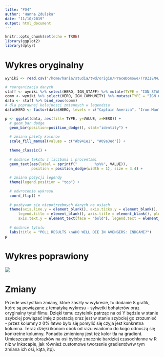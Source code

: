 ```yaml
---
title: "PD4"
author: "Hanna Zdulska"
date: "11/10/2019"
output: html_document
---
```


```r
knitr::opts_chunk$set(echo = TRUE)
library(ggplot2)
library(dplyr)
```

# Wykres oryginalny

```r
wyniki <- read.csv('/home/hania/studia/twd/origin/PraceDomowe/TYDZIEN4/PodsiadAleksander/IGN_wyniki.csv')

# reorganizacja danych
staff <- wyniki %>% select(HERO, IGN_STAFF) %>% mutate(TYPE = "IGN STAFF") %>% rename(VALUE = IGN_STAFF)
comm <- wyniki %>% select(HERO, IGN_COMMUNITY) %>% mutate(TYPE = "IGN COMMUNITY") %>% rename(VALUE = IGN_COMMUNITY)
data <- staff %>% bind_rows(comm)
# dla poprawnej kolejnosci zmiennych w legendzie
data$HERO <- factor(data$HERO, levels = c("Captain America", "Iron Man", "Nebula", "Hulk", "Hawkeye", "Happy Hogan"))

p <- ggplot(data, aes(fill= TYPE, y=VALUE, x=HERO)) + 
  # geom_bar dodge
  geom_bar(position=position_dodge(), stat="identity") +
  
  # zmiana palety kolorow
  scale_fill_manual(values = c("#b941e1", "#09a3ed")) +
  
  theme_classic() +
  
  # dodanie tekstu z liczbami i procentami
  geom_text(aes(label = sprintf("        %s%%", VALUE)), 
            position = position_dodge(width = 1), size = 3.4) +
  
  # zmiana pozycji legendy
  theme(legend.position = "top") +
  
  # odwrocenie wykresu
  coord_flip() +
  
  # pozbywam sie niepotrzebnych danych na osiach
  theme(axis.line.y = element_blank(), axis.ticks.y = element_blank(), 
      legend.title = element_blank(), axis.title = element_blank(), plot.title = element_text(face = "bold"),
      axis.text.y = element_text(face = "bold"), legend.text = element_text(face = "bold")) +
  
  # dodanie tytulu
  labs(title = "POLL RESULTS \nWHO WILL DIE IN AVENGERS: ENDGAME?")
p
```
# Wykres poprawiony

![](./poll_result.svg)

# Zmiany

Przede wszystkim zmiany, które zaszły w wykresie, to dodanie 8 grafik, które są powiązane z tematyką wykresu - sylwetki bohaterów oraz oryginalny tytuł filmu. Dzięki temu czytelnik patrząc na oś Y będzie w stanie szybciej powiązać imię z postacią oraz jest w stanie szybciej go zrozumieć - przez kolumny z 0% łatwo było się pomylić się czyja jest konkretna kolumna. Teraz dzięki ikonom obok od razu wiadomo do kogo odnoszą się konkretne kolumny.  Ponadto zmieniony jest też kolor tła na gradient. Umieszczanie obrazków na osi byłoby znacznie bardziej czasochłonne w R niż w Inkscapie, jak również customowe tworzenie gradientów(w tym zmiana ich osi, kąta, itp).
